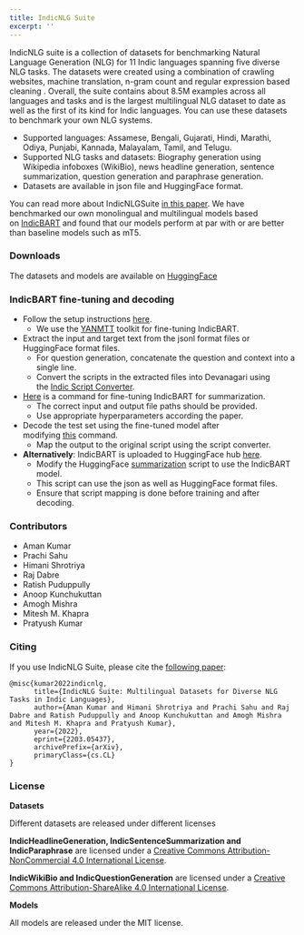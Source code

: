 ```yaml
---
title: IndicNLG Suite
excerpt: ''
---
```


IndicNLG suite is a collection of datasets for benchmarking Natural Language Generation (NLG) for 11 Indic languages spanning five diverse NLG tasks. The datasets were created using a combination of crawling websites, machine translation, n-gram count and regular expression based cleaning . Overall, the suite contains about 8.5M examples across all languages and tasks and is the largest multilingual NLG dataset to date as well as the first of its kind for Indic languages. You can use these datasets to benchmark your own NLG systems.

*   Supported languages: Assamese, Bengali, Gujarati, Hindi, Marathi, Odiya, Punjabi, Kannada, Malayalam, Tamil, and Telugu.
*   Supported NLG tasks and datasets: Biography generation using Wikipedia infoboxes (WikiBio), news headline generation, sentence summarization, question generation and paraphrase generation.
*   Datasets are available in json file and HuggingFace format.

You can read more about IndicNLGSuite [in this paper](https://arxiv.org/abs/2203.05437). We have benchmarked our own monolingual and multilingual models based on [IndicBART](https://indicnlp.ai4bharat.org/indic-bart) and found that our models perform at par with or are better than baseline models such as mT5.

### Downloads

The datasets and models are available on [HuggingFace](https://huggingface.co/)

### IndicBART fine-tuning and decoding

*   Follow the setup instructions [here](https://github.com/AI4Bharat/indic-bart/blob/main/README.md#installation).
    *   We use the [YANMTT](https://github.com/prajdabre/yanmtt) toolkit for fine-tuning IndicBART.
*   Extract the input and target text from the jsonl format files or HuggingFace format files.
    *   For question generation, concatenate the question and context into a single line.
    *   Convert the scripts in the extracted files into Devanagari using the [Indic Script Converter](https://github.com/AI4Bharat/indic-bart/blob/main/indic\_scriptmap.py).
*   [Here](https://github.com/AI4Bharat/indic-bart/blob/main/README.md#fine-tuning-command-1) is a command for fine-tuning IndicBART for summarization.
    *   The correct input and output file paths should be provided.
    *   Use appropriate hyperparameters according the paper.
*   Decode the test set using the fine-tuned model after modifying [this](https://github.com/AI4Bharat/indic-bart/blob/main/README.md#decoding-command-1) command.
    *   Map the output to the original script using the script converter.
*   **Alternatively**: IndicBART is uploaded to HuggingFace hub [here](https://huggingface.co/ai4bharat/IndicBART).
    *   Modify the HuggingFace [summarization](https://github.com/huggingface/transformers/tree/master/examples/pytorch/summarization) script to use the IndicBART model.
    *   This script can use the json as well as HuggingFace format files.
    *   Ensure that script mapping is done before training and after decoding.

### Contributors

*   Aman Kumar
*   Prachi Sahu
*   Himani Shrotriya
*   Raj Dabre
*   Ratish Puduppully
*   Anoop Kunchukuttan
*   Amogh Mishra
*   Mitesh M. Khapra
*   Pratyush Kumar

### Citing

If you use IndicNLG Suite, please cite the [following paper](https://arxiv.org/abs/2203.05437):

```
@misc{kumar2022indicnlg,
      title={IndicNLG Suite: Multilingual Datasets for Diverse NLG Tasks in Indic Languages}, 
      author={Aman Kumar and Himani Shrotriya and Prachi Sahu and Raj Dabre and Ratish Puduppully and Anoop Kunchukuttan and Amogh Mishra and Mitesh M. Khapra and Pratyush Kumar},
      year={2022},
      eprint={2203.05437},
      archivePrefix={arXiv},
      primaryClass={cs.CL}
}   

```

### License

**Datasets**

Different datasets are released under different licenses




**IndicHeadlineGeneration, IndicSentenceSummarization and IndicParaphrase** are licensed under a [Creative Commons Attribution-NonCommercial 4.0 International License](http://creativecommons.org/licenses/by-nc/4.0/).


**IndicWikiBio and IndicQuestionGeneration** are licensed under a [Creative Commons Attribution-ShareAlike 4.0 International License](http://creativecommons.org/licenses/by-sa/4.0/).

**Models**

All models are released under the MIT license.



